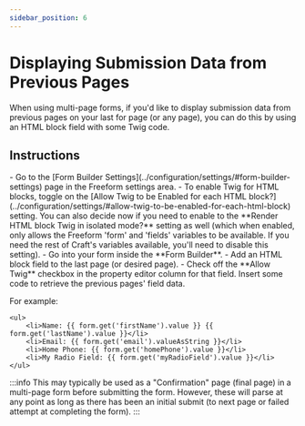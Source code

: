 ```yaml
---
sidebar_position: 6
---
```



# Displaying Submission Data from Previous Pages

When using multi-page forms, if you'd like to display submission data from previous pages on your last for page (or any page), you can do this by using an HTML block field with some Twig code.

## Instructions

<VerticalStepWrapper>
<StepMarkdown stepTitle="Step 1">
- Go to the [Form Builder Settings](../configuration/settings/#form-builder-settings) page in the Freeform settings area.
- To enable Twig for HTML blocks, toggle on the [Allow Twig to be Enabled for each HTML block?](../configuration/settings/#allow-twig-to-be-enabled-for-each-html-block) setting. You can also decide now if you need to enable to the **Render HTML block Twig in isolated mode?** setting as well (which when enabled, only allows the Freeform 'form' and 'fields' variables to be available. If you need the rest of Craft's variables available, you'll need to disable this setting).

</StepMarkdown>
<StepMarkdown stepTitle="Step 2">
- Go into your form inside the **Form Builder**.
- Add an HTML block field to the last page (or desired page).
- Check off the **Allow Twig** checkbox in the property editor column for that field.

</StepMarkdown>
<StepMarkdown stepTitle="Step 3">
Insert some code to retrieve the previous pages' field data.

For example:

```twig showLineNumbers
<ul>
    <li>Name: {{ form.get('firstName').value }} {{ form.get('lastName').value }}</li>
    <li>Email: {{ form.get('email').valueAsString }}</li>
    <li>Home Phone: {{ form.get('homePhone').value }}</li>
    <li>My Radio Field: {{ form.get('myRadioField').value }}</li>
</ul>
```

</StepMarkdown>

</VerticalStepWrapper>

:::info
This may typically be used as a "Confirmation" page (final page) in a multi-page form before submitting the form. However, these will parse at any point as long as there has been an initial submit (to next page or failed attempt at completing the form).
:::
